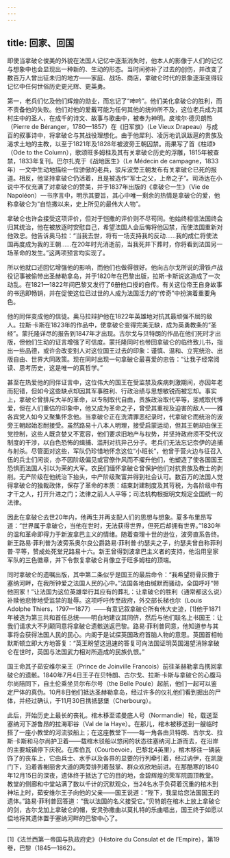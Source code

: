 ```yaml
---
---
---
```

title: 回家、回国
---




即使当拿破仑俊美的外貌在法国人记忆中逐渐消失时，他本人的影像于人们的记忆与想象中也会显现出一种新的、生动的形态。当时间弥补了过去的创伤，并改变了数百万人曾出征未归的地方——家庭、战场、商店，拿破仑时代的景象逐渐变得较记忆中任何世俗历史更光辉、更英勇。

第一，老兵们忆及他们辉煌的勋业，而忘记了“呻吟”。他们美化拿破仑的胜利，而不责备他的失败。他们对他的爱戴可能为任何其他的统帅所不及，这位老兵成为其村庄中的圣人，在成千的诗文、故事与歌曲中，被奉为神明。皮埃尔·德贝朗热（Pierre de Béranger，1780—1857）在《旧军旗》（Le Vieux Drapeau）与成百的叙事诗中，将拿破仑与其战役理想化。由于他犀利、凌厉地讥讽跋扈的贵族及渴求土地的主教，以至于1821年及1828年被波旁王朝囚禁。雨果写了首《柱颂》（Ode to the Column），歌颂旺多姆柱及其有关拿破仑历史的浮雕，1815年被查禁，1833年复刊。巴尔扎克于《战地医生》（Le Médecin de campagne，1833年）一文中生动地描绘一位骄傲的老兵，驳斥波旁王朝发布有关拿破仑已死的报道。相反，他坚持拿破仑仍活着，且是被选作“军士之父，上帝之子”。司汤达在小说中不仅充满了对拿破仑的赞美，并于1837年出版的《拿破仑一生》（Vie de Napoléon）一书序言中，明示其要旨，其心中唯一剩余的热情是拿破仑的爱，他称拿破仑为“自恺撒以来，史上所见的最伟大人物”。

拿破仑也许会接受这项评价，但对于恺撒的评价则不尽苟同。他始终相信法国终会归其统治，他在被放逐时安慰自己，希望法国人会后悔将他囚禁，而使法国重新对他效忠。他告诉奥马拉：“当我去世，将有一场支持我的反动……我的成仁将使法国再度成为我的王朝……在20年时光消逝前，当我死并下葬时，你将看到法国另一场革命的发生。”这两项预言均实现了。

所以他就口述回忆增强他的影响，而他们也做得很好。他向古尔戈所说的滑铁卢战役记事被偷带出圣赫勒拿岛，并于1820年在巴黎出版，拉斯·卡斯说这造成了一次动乱。在1821—1822年间巴黎又发行了6册他口授的自传。有关这位帝王自身故事的书迅即畅销，并在促使这位已过世的人成为法国活力的“传奇”中扮演着重要角色。

他的同伴变成他的信徒。奥马拉辩护他在1822年英雄地对抗其最顽强不屈的敌人。拉斯·卡斯在1823年的作品中，使拿破仑变得完美无缺，成为英勇教条的“圣经”。蒙托隆详尽的报告到1847年才出现。古尔戈与贝特朗的作品在他们死时才出版，但他们生动的证言增强了可信度。蒙托隆同时也带回拿破仑的临终致儿书，指出一些品德，或许会改变别人对这位国王过去的印象：谨慎、温和、立宪统治、出版自由、世界大同政策。现在同时出现一句拿破仑最喜爱的忠告：“让我子经常阅读、思考历史，这是唯一的真哲学。”

甚至在热爱他的同伴证言中，这位伟大的国王在受监禁及疾病刺激期间，亦因年老而犯错，但如今这些缺点却因其军事胜利、行政治绩与思想敏锐而被忘却。事实上，拿破仑曾排斥大半的革命，以专制取代自由，贵族政治取代平等，惩戒取代博爱，但在人们重估的印象中，他又成为革命之子，曾受其重视及迫害的敌人——雅各宾党人如今又聚集怀念他。当拿破仑正在洗清罪恶纪录时，代拿破仑而统治的波旁王朝起始忍耐接受。虽然路易十八本人明理，接受启蒙运动，但其王朝却由保王党控制，这些人既贪婪又不宽容，他们要求旧地产与权势，并坚持政府须不受代议制度的干涉，以白色恐怖的缉捕、滥刑对抗异己分子。老兵们无法忘记奈伊的追捕与射杀。尽管面对这些，军队仍珍惜地怀念这位“小班长”，他曾于营火边与征召入伍的兵士们闲谈，亦不因阶级偏见或官僚作风而不擢升他们，他塑造了使各国国王恐惧而法国人引以为荣的大军。农民们缅怀拿破仑曾保护他们对抗贵族及教士的剥削。无产阶级在他统治下抬头，中产阶级聚富并得到社会认可。数百万的法国人觉得拿破仑的独裁政体，保存了革命的本质：结束封建制度及其苛税，为各阶级中有才干之人，打开升进之门；法律之前人人平等；司法机构根据明文规定全国统一的法律。

因此在拿破仑去世20年内，他再生并再支配人们的思想与想象。夏多布里昂写道：“世界属于拿破仑，当他在世时，无法获得世界，但死后却拥有世界。”1830年的温和革命即得力于新波拿巴主义的情绪。随着查理十世的逊位，波旁直系告终。新王路易·菲利普为波旁系奥尔良公爵路易·菲利普·约瑟夫之子，约瑟夫曾自称菲利普·平等，赞成处死堂兄路易十六。新王曾得到波拿巴主义者的支持，他沿用皇家军队的三色徽章，并下令恢复拿破仑肖像立于旺多姆柱的顶端。

同时拿破仑的遗嘱出版，其中第二条似乎是国王的最后命令：“我希望将骨灰撒于塞纳河畔，在我所钟爱之法国人民的心中。”法国各地由缄默而骚动，全国呼吁“带他回家！”让法国为这位英雄举行其应有的葬礼：让拿破仑的胜利（通常都这么说）补赎他悲惨地受监禁的耻辱。这项呼吁传至政府，外交部长梯也尔（Louis Adolphe Thiers，1797—1877）——有意记叙拿破仑所有伟大史迹，[1]他于1871年被选为第三共和首任总统——明白地建议其同侪，然后与他们联名上书国王：让我们请求大不列颠同意将拿破仑遗骸送返巴黎。路易·菲利普同意，他知道参与其事将会获得法国人民的民心。内阁于是试探英国政府首脑人物的意思。英国首相帕默斯顿立即大方地答复：“英王盼望这迅速的答复可向法国证明英国渴望消除拿破仑在世时，英国与法国武力相对所造成的民族仇恨。”

国王命其子茹安维尔亲王（Prince de Joinville Francois）前往圣赫勒拿岛携回拿破仑的遗骸。1840年7月4日王子在贝特朗、古尔戈、拉斯·卡斯与拿破仑的心腹马尔尚陪同下，自土伦乘坐贝尔布尔号（the Belle Poule）起航，他们一起可以鉴定尸体的真伪。10月8日他们抵达圣赫勒拿岛，经过许多的仪礼他们看到掘出的尸体，并经过确认，于11月30日携抵瑟堡（Cherbourg）。

此后，开始历史上最长的丧礼。棺木移至诺曼底人号（Normandie）轮，载送至塞纳河下游鲁昂的拉海耶谷（Val de la Haye）。在那儿，棺木被移送到一艘临时搭了一座小教堂的河流驳船上；在这座教堂下——每一角各由贝特朗、古尔戈、拉斯·卡斯和马尔尚护卫着——载棺木驳船以悠闲的状态往塞纳河上游而去，在沿岸的主要城镇停下庆祝。在库伯瓦（Courbevoie，巴黎北4英里），棺木移往一辆装饰了的丧车上，它由兵士、水手以及各界的显要的行列牵引着，经过讷伊，在凯旋门下，沿着香榭丽舍大道的两旁排列着鼓掌、群众欢欣地前进。在那酷寒的1840年12月15日的深夜，遗体终于抵达了它的目的地，金碧辉煌的荣军院圆顶教堂。教堂的侧廊和中堂站满了数以千计的沉默观众，当24名水手负荷着沉重的棺木到神坛上时，茹安维尔王子向他的父亲——国王说道：“陛下，我呈给您法国国王的遗体。”路易·菲利普回答道：“我以法国的名义接受它。”贝特朗在棺木上放上拿破仑的剑，古尔戈加上拿破仑的帽，安灵弥撒曲以莫扎特的乐曲唱出，国王终于如愿以偿地将其遗体置于塞纳河畔的巴黎中心了。



* * *



[1]《法兰西第一帝国与执政府史》（Histoire du Consulat et de l’Empire），第19卷，巴黎（1845—1862）。
